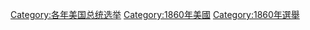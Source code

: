 {{catmore}}

[[Category:各年美国总统选举|Category:各年美国总统选举]]
[[Category:1860年美國|Category:1860年美國]]
[[Category:1860年選舉|Category:1860年選舉]]